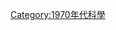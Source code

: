{{依分類劃分的年份
|m=1
|c=9
|d=7
|y=4
|cat=科學
|sortkey=科學
|in=
| parent = 20世纪各年科学
}}
{{Commonscat|1974 in science}}
[[Category:1970年代科學|Category:1970年代科學]]